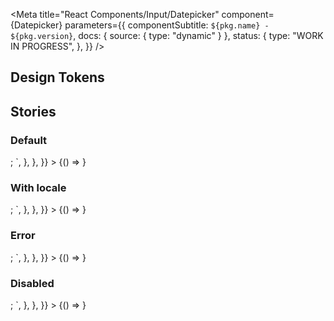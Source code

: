 

<Meta
  title="React Components/Input/Datepicker"
  component={Datepicker}
  parameters={{
    componentSubtitle: `${pkg.name} - ${pkg.version}`,
    docs: { source: { type: "dynamic" } },
    status: {
      type: "WORK IN PROGRESS",
    },
  }}
/>

<Description markdown={readme} />

## Design Tokens

<DesignTokenDocBlock categoryName="Datepicker" viewType="table" />

## Stories

### Default

<Canvas>
  <Story
    name="Default"
    args={{}}
    parameters={{
      docs: {
        source: {
          code: `
<Datepicker></Datepicker>;
`,
        },
      },
    }}
  >
    {() => <Datepicker></Datepicker>}
  </Story>
</Canvas>

### With locale

<Canvas>
  <Story
    name="Locale"
    args={{}}
    parameters={{
      docs: {
        source: {
          code: `
<Datepicker locale={enUS}></Datepicker>;
`,
        },
      },
    }}
  >
    {() => <Datepicker locale={enUS}></Datepicker>}
  </Story>
</Canvas>

### Error

<Canvas>
  <Story
    name="Error"
    args={{}}
    parameters={{
      docs: {
        source: {
          code: `
<Datepicker error={true}></Datepicker>;
`,
        },
      },
    }}
  >
    {() => <Datepicker error={true}></Datepicker>}
  </Story>
</Canvas>

### Disabled

<Canvas>
  <Story
    name="Disabled"
    args={{}}
    parameters={{
      docs: {
        source: {
          code: `
<Datepicker disabled={true}></Datepicker>;
`,
        },
      },
    }}
  >
    {() => <Datepicker disabled={true}></Datepicker>}
  </Story>
</Canvas>
